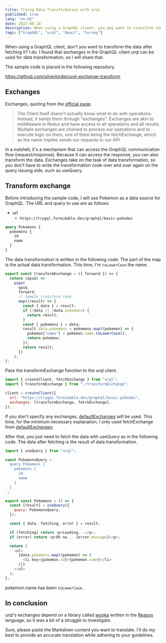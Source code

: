 ```yaml
---
title: Trying Data Transformation with urql
published: true
lang: "en-US"
date: 2022-08-10
description: When using a GraphQL client, you may want to transform the data after fetching it. I found that exchanges in the GraphQL client urql can be used for data transformation, so I will share that.
tags: ["GraphQL", "urql", "React", "Survey"]
---
```


When using a GraphQL client, don't you want to transform the data after fetching it? I do.
I found that exchanges in the GraphQL client urql can be used for data transformation, so I will share that.

The sample code is placed in the following repository.

https://github.com/silverbirder/urql-exchange-transform

## Exchanges

Exchanges, quoting from the [official page](https://formidable.com/open-source/urql/docs/architecture/#the-client-and-exchanges).

> The Client itself doesn't actually know what to do with operations. Instead, it sends them through "exchanges". Exchanges are akin to middleware in Redux and have access to all operations and all results. Multiple exchanges are chained to process our operations and to execute logic on them, one of them being the fetchExchange, which as the name implies sends our requests to our API.

In a nutshell, it's a mechanism that can access the GraphQL communication flow (request/response). Because it can access the response,
you can also transform the data. Exchanges take on the task of data transformation, so you don't have to write the transformation code over and over again on the query issuing side, such as useQuery.

## Transform exchange

Before introducing the sample code, I will use Pokemon as a data source for GraphQL.
The URL and query to use are as follows.

- url
  - `https://trygql.formidable.dev/graphql/basic-pokedex`

```graphql
query Pokemons {
  pokemons {
    id
    name
  }
}
```

The data transformation is written in the following code.
The part of the map is the actual data transformation. This time, I'm `toLowerCase` the name.

```javascript
export const transformExchange = ({ forward }) => {
  return (ops$) =>
    pipe(
      ops$,
      forward,
      // Sample transform code
      map((result) => {
        const { data } = result;
        if (!data || !data.pokemons) {
          return result;
        }
        const { pokemons } = data;
        result.data.pokemons = pokemons.map((pokemon) => {
          pokemon["name"] = pokemon.name.toLowerCase();
          return pokemon;
        });
        return result;
      })
    );
};
```

Pass the transformExchange function to the urql client.

```javascript
import { createClient, fetchExchange } from "urql";
import { transformExchange } from "./transformExchange";

client = createClient({
  url: "https://trygql.formidable.dev/graphql/basic-pokedex",
  exchanges: [transformExchange, fetchExchange],
});
```

If you don't specify any exchanges, [defaultExchanges](https://formidable.com/open-source/urql/docs/api/core/#defaultexchanges) will be used. This time, for the minimum necessary explanation, I only used fetchExchange from [defaultExchanges](https://formidable.com/open-source/urql/docs/api/core/#defaultexchanges).

After that, you just need to fetch the data with useQuery as in the following code. The data after fetching is the result of data transformation.

```javascript
import { useQuery } from "urql";

const PokemonsQuery = `
  query Pokemons {
    pokemons {
      id
      name
    }
  }
`;

export const Pokemons = () => {
  const [result] = useQuery({
    query: PokemonsQuery,
  });

  const { data, fetching, error } = result;

  if (fetching) return <p>Loading...</p>;
  if (error) return <p>Oh no... {error.message}</p>;

  return (
    <ul>
      {data.pokemons.map((pokemon) => (
        <li key={pokemon.id}>{pokemon.name}</li>
      ))}
    </ul>
  );
};
```

pokemon.name has been `toLowerCase`.

## In conclusion

urql's exchanges depend on a library called [wonka](https://github.com/kitten/wonka) written in the [Reason](https://reasonml.github.io/) language, so it was a bit of a struggle to investigate.

Sure, please paste the Markdown content you want to translate. I'll do my best to provide an accurate translation while adhering to your guidelines.
